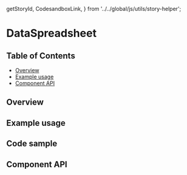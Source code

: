   getStoryId,
  CodesandboxLink,
} from '../../global/js/utils/story-helper';

# DataSpreadsheet

## Table of Contents

- [Overview](#overview)
- [Example usage](#example-usage)
- [Component API](#component-api)

## Overview

<!-- TODO: Overview. -->

## Example usage

<!-- TODO: One example per designed use case. -->

<Canvas>
  <Story id={getStoryId(DataSpreadsheet.displayName, 'data-spreadsheet')} />
</Canvas>

## Code sample

<!-- <CodesandboxLink exampleDirectory="DataSpreadsheet" /> -->

## Component API

<ArgsTable />
